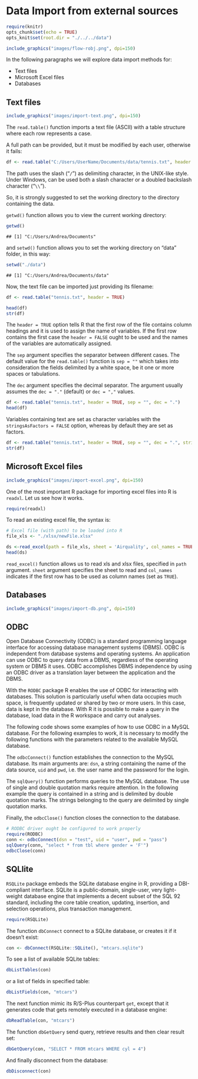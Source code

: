 
# Data Import from external sources

```r
require(knitr)
opts_chunk$set(echo = TRUE)
opts_knit$set(root.dir = "./../../data")
```

```r
include_graphics("images/flow-robj.png", dpi=150)
```


In the following paragraphs we will explore data import methods for:

* Text files
* Microsoft Excel files
* Databases


## Text files

```r
include_graphics("images/import-text.png", dpi=150)
```

The `read.table()` function imports a text file (ASCII) with a table structure where each row represents a case.

A full path can be provided, but it must be modified by each user, otherwise it fails:
```r
df <- read.table("C:/Users/UserName/Documents/data/tennis.txt", header = TRUE, sep = "", dec = ".")
```

The path uses the slash ("`/`") as delimiting character, in the UNIX-like style. Under Windows, can be used both a slash character or a doubled backslash character ("`\\`").

So, it is strongly suggested to set the working directory to the directory containing the data.  

`getwd()` function allows you to view the current working directory:

```r
getwd() 
```

```
## [1] "C:/Users/Andrea/Documents"
```

and `setwd()` function allows you to set the working directory on "data" folder, in this way:    

```r
setwd("./data") 
```

```
## [1] "C:/Users/Andrea/Documents/data"
```

Now, the text file can be imported just providing its filename: 

```r
df <- read.table("tennis.txt", header = TRUE)
```

```r
head(df)
str(df)
```

The `header = TRUE` option tells R that the first row of the file contains column headings and it is used to assign the name of variables. If the first row contains the first case the `header = FALSE` ought to be used and the names of the variables are automatically assigned.

The `sep` argument specifies the separator between different cases. The default value for the `read.table()` function is `sep = ""` which takes into consideration the fields delimited by a white space, be it one or more spaces or tabulations.

The `dec` argument specifies the decimal separator. The argument usually assumes the `dec = "."`  (default) or `dec = ","` values.

```r
df <- read.table("tennis.txt", header = TRUE, sep = "", dec = ".")
head(df)
```

Variables containing text are set as character variables with the `stringsAsFactors = FALSE` option, whereas by default they are set as factors. 
```r
df <- read.table("tennis.txt", header = TRUE, sep = "", dec = ".", stringsAsFactors = FALSE)
str(df)
```

## Microsoft Excel files

```r
include_graphics("images/import-excel.png", dpi=150)
```


One of the most important R package for importing excel files into R is `readxl`.
Let us see how it works.

```r
require(readxl)
```

To read an existing excel file, the syntax is:

```r
# Excel file (with path) to be loaded into R
file_xls <- "./xlsx/newFile.xlsx"
```

```r
ds <-read_excel(path = file_xls, sheet = 'Airquality', col_names = TRUE)
head(ds)
```

`read_excel()` function allows us to read xls and xlsx files, specified in `path` argument. `sheet` argument specifies the sheet to read and `col_names` indicates if the first row has to be used as column names (set as `TRUE`).

\clearpage

## Databases

```r
include_graphics("images/import-db.png", dpi=150)
```



## ODBC

Open Database Connectivity (ODBC) is a standard programming language interface for accessing database management systems (DBMS). ODBC is independent from database systems and operating systems. An application can use ODBC to query data from a DBMS, regardless of the operating system or DBMS it uses. ODBC accomplishes DBMS independence by using an ODBC driver as a translation layer between the application and the DBMS.

With the `RODBC` package R enables the use of ODBC for interacting with databases. This solution is particularly useful when data occupies much space, is frequently updated or shared by two or more users. In this case, data is kept in the database. With R it is possible to make a query in the database, load data in the R workspace and carry out analyses.

The following code shows some examples of how to use ODBC in a MySQL database. For the following examples to work, it is necessary to modify the following functions with the parameters related to the available MySQL database.

The `odbcConnect()` function establishes the connection to the MySQL database. Its main arguments are: `dsn`, a string containing the name of the data source, `uid` and `pwd`, i.e. the user name and the password for the login.\

The `sqlQuery()` function performs queries to the MySQL database. The use of single and double quotation marks require attention. In the following example the query is contained in a string and is delimited by double quotation marks. The strings belonging to the query are delimited by single quotation marks.

Finally, the `odbcClose()` function closes the connection to the database.

```r
# RODBC driver ought be configured to work properly
require(RODBC)
conn <- odbcConnect(dsn = "test", uid = "user", pwd = "pass")
sqlQuery(conn, "select * from tbl where gender = 'F'") 
odbcClose(conn)
```


## SQLlite 

`RSQLite` package embeds the SQLite database engine in R, providing a DBI-compliant interface. SQLite is a public-domain, single-user, very light-weight database engine that implements a decent subset of the SQL 92 standard, including the core table creation, updating, insertion, and selection operations, plus transaction management.  

```r
require(RSQLite)
```


The function `dbConnect` connect to a SQLite database, or creates it if it doesn't exist:

```r
con <- dbConnect(RSQLite::SQLite(), "mtcars.sqlite")
```

To see a list of available SQLite tables:

```r
dbListTables(con)
```

or a list of fields in specified table:

```r
dbListFields(con, "mtcars")
```

The next function mimic its R/S-Plus counterpart `get`, except that it generates code that gets remotely executed in a database engine:

```r
dbReadTable(con, "mtcars")
```

The function `dbGetQuery` send query, retrieve results and then clear result set:

```r
dbGetQuery(con, "SELECT * FROM mtcars WHERE cyl = 4")
```


And finally disconnect from the database:

```r
dbDisconnect(con)
```

